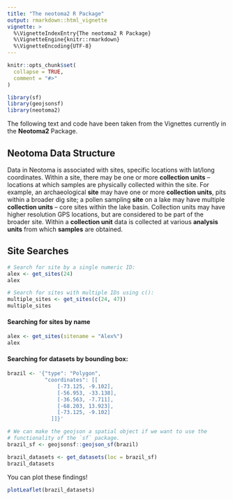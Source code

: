 ```yaml
---
title: "The neotoma2 R Package"
output: rmarkdown::html_vignette
vignette: >
  %\VignetteIndexEntry{The neotoma2 R Package}
  %\VignetteEngine{knitr::rmarkdown}
  %\VignetteEncoding{UTF-8}
---
```


```r
knitr::opts_chunk$set(
  collapse = TRUE,
  comment = "#>"
)
```

```r
library(sf)
library(geojsonsf)
library(neotoma2)
```


The following text and code have been taken from the Vignettes currently in the **Neotoma2** Package.

## Neotoma Data Structure

Data in Neotoma is associated with sites, specific locations with lat/long coordinates. Within a site, there may be one or more **collection units** -- locations at which samples are physically collected within the site. For example, an archaeological **site** may have one or more **collection units**, pits within a broader dig site; a pollen sampling **site** on a lake may have multiple **collection units** -- core sites within the lake basin. Collection units may have higher resolution GPS locations, but are considered to be part of the broader site. Within a **collection unit** data is collected at various **analysis units** from which **samples** are obtained.

## Site Searches

```r
# Search for site by a single numeric ID:
alex <- get_sites(24)
alex
```

```r
# Search for sites with multiple IDs using c():
multiple_sites <- get_sites(c(24, 47))
multiple_sites
```

#### Searching for sites by name

```r
alex <- get_sites(sitename = "Alex%")
alex
```


#### Searching for datasets by bounding box:

```r
brazil <- '{"type": "Polygon", 
            "coordinates": [[
                [-73.125, -9.102],
                [-56.953, -33.138],
                [-36.563, -7.711],
                [-68.203, 13.923],
                [-73.125, -9.102]
              ]]}'

# We can make the geojson a spatial object if we want to use the
# functionality of the `sf` package.
brazil_sf <- geojsonsf::geojson_sf(brazil)

brazil_datasets <- get_datasets(loc = brazil_sf)
brazil_datasets
```

You can plot these findings!

```r
plotLeaflet(brazil_datasets)
```

